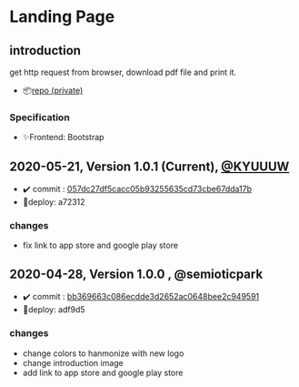 # Landing Page

## introduction
get http request from browser, download pdf file and print it.
- 📦[repo (private)](https://github.com/boba-print/boba-homepage)

### Specification
- ✨Frontend: Bootstrap

## 2020-05-21, Version 1.0.1 (Current), [@KYUUUW](https://github.com/KYUUUW)
- ✔️ commit : [057dc27df5cacc05b93255635cd73cbe67dda17b](https://github.com/boba-print/blog/commit/057dc27df5cacc05b93255635cd73cbe67dda17b)
- 🚀deploy: a72312
### changes
- fix link to app store and google play store


## 2020-04-28, Version 1.0.0 , @semioticpark
- ✔️ commit : [bb369663c086ecdde3d2652ac0648bee2c949591](https://github.com/boba-print/boba-homepage/commit/bb369663c086ecdde3d2652ac0648bee2c949591)
- 🚀deploy: adf9d5
### changes
- change colors to hanmonize with new logo
- change introduction image
- add link to app store and google play store
